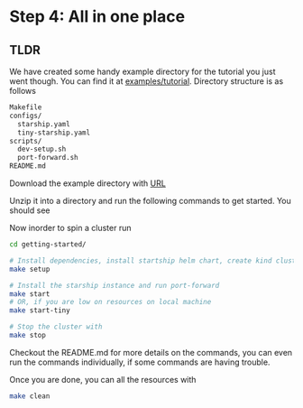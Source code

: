 # **Step 4:** All in one place

## TLDR
We have created some handy example directory for the tutorial you just went though.
You can find it at [examples/tutorial](https://github.com/cosmology-tech/starship/tree/main/examples/getting-started).
Directory structure is as follows
```bash
Makefile
configs/
  starship.yaml
  tiny-starship.yaml
scripts/
  dev-setup.sh
  port-forward.sh
README.md
```

Download the example directory with [URL](https://download-directory.github.io/?url=https%3A%2F%2Fgithub.com%2Fcosmology-tech%2Fstarship%2Ftree%2Fmain%2Fexamples%2Fgetting-started)

Unzip it into a directory and run the following commands to get started.
You should see

Now inorder to spin a cluster run
```bash
cd getting-started/

# Install dependencies, install startship helm chart, create kind cluster
make setup

# Install the starship instance and run port-forward
make start
# OR, if you are low on resources on local machine
make start-tiny

# Stop the cluster with
make stop
```

Checkout the README.md for more details on the commands, you can even run the commands individually, if some commands are having trouble.

Once you are done, you can all the resources with
```bash
make clean
```
